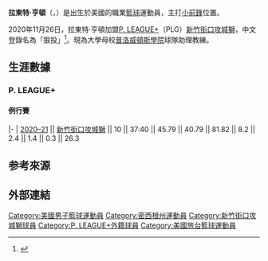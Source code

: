 {{Expand English|time=2021-01-10T03:27:08+00:00}}
{{Infobox basketball biography
| image = LaDontae Henton Basketball.jpg
| name = 拉東特·亨頓<br>LaDontae Henton
| position = [[小前鋒|小前鋒]]
| height_m = 1.98
| weight_kg = 98
| number = 
| nationality = {{USA}}
| team = 
| league = 
| birth_date = {{birth_date_and age|1992|01|06}}
| birth_place = {{USA}}[[密西根州|密西根州]][[蘭辛_(密西根州)|蘭辛]]
| high_school = Eastern High School (密西根)
| college = [[普洛威頓斯學院|普洛威頓斯學院]]
| draft_round = 
| draft_pick = 
| draft_year = 2015
| draft_team = 
| career_start = 2015
| years1 = 2015–2016
| team1 = {{tsl|en|CB Sevilla||Sevilla}}
| years2 = 2016
| team2 = {{tsl|en|Alaska Aces (PBA)||Alaska Aces}}
| years3 = 2016–2017
| team3 = [[聖克魯斯勇士|聖克魯斯勇士]]
| years4 = 2017
| team4 = Alaska Aces
| years5 = 2017–2018
| team5 = [[阿瓜卡連特快艇|阿瓜卡連特快艇]]
| years6 = 2018
| team6 = {{tsl|en|BC Andorra||BC Andorra}}
| years7 = 2019
| team7 = {{tsl|en|Atomerőmű SE||Atomerőmű SE}}
| years8 = 2019–2020
| team8 = {{tsl|en|Maccabi Ashdod B.C.||Maccabi Ashdod}}
| years9 = 2020–2021
| team9 = [[新竹街口攻城獅|新竹街口攻城獅]] 
| awards =  
}}
'''拉東特·亨頓'''（{{lang-en|LaDontae Henton}}，{{bd|1992年|1月6日|catIdx=}}）是出生於美國的職業[[籃球|籃球]]運動員，主打[[小前鋒|小前鋒]]位置。

2020年11月26日，拉東特·亨頓加盟[[P._LEAGUE+|P. LEAGUE+]]（PLG）[[新竹街口攻城獅|新竹街口攻城獅]]，中文登錄名為「狠投」<ref>{{cite press release |title=新竹攻城獅再添一位左手怪傑 洋將拉東特・狠投正式抵台 |url=https://www.lioneers.tw/pages/announcement-henton |publisher=新竹街口攻城獅 |accessdate=2021-04-04 |date=2020-11-26 |archive-date=2021-07-25 |archive-url=https://web.archive.org/web/20210725101234/https://www.lioneers.tw/pages/announcement-henton |dead-url=no }}</ref>。現為大學母校[[普洛威頓斯學院|普洛威頓斯學院]]球隊助理教練。

== 生涯數據 ==
{{Basketball player statistics legend}}
=== P. LEAGUE+ ===
==== 例行賽 ====
{{Basketball player statistics start|no-league=yes|2P=yes}}
|-
| [[2020–21年P._LEAGUE+賽季|2020–21]] || [[2020–21年新竹街口攻城獅賽季|新竹街口攻城獅]] || 10 || 37:40 || 45.79 || 40.79 || 81.82 || 8.2 || 2.4 || 1.4 || 0.3 || 26.3
{{s-end}}

== 参考來源 ==
{{reflist}}

== 外部連結 ==
{{PLG球員資料|plg=67}}

{{DEFAULTSORT:Henton, LaDontae}}
[[Category:美國男子籃球運動員|Category:美國男子籃球運動員]]
[[Category:密西根州運動員|Category:密西根州運動員]]
[[Category:新竹街口攻城獅球員|Category:新竹街口攻城獅球員]]
[[Category:P._LEAGUE+外籍球員|Category:P. LEAGUE+外籍球員]]
[[Category:美國旅台籃球運動員|Category:美國旅台籃球運動員]]